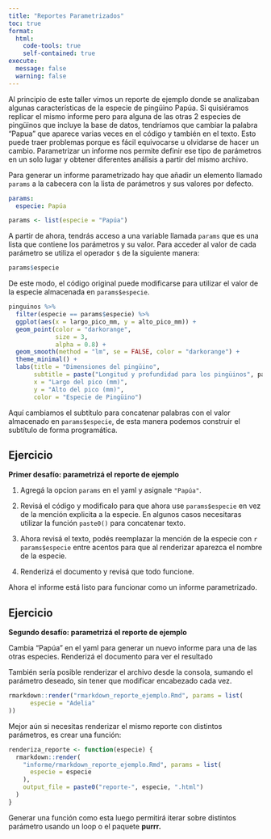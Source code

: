 ```yaml
---
title: "Reportes Parametrizados"
toc: true
format:
  html:
    code-tools: true
    self-contained: true
execute:
  message: false
  warning: false
---
```


Al principio de este taller vimos un reporte de ejemplo donde se analizaban algunas características de la especie de pingüino Papúa. Si quisiéramos replicar el mismo informe pero para alguna de las otras 2 especies de pingüinos que incluye la base de datos, tendríamos que cambiar la palabra "Papua" que aparece varias veces en el código y también en el texto. Esto puede traer problemas porque es fácil equivocarse u olvidarse de hacer un cambio. Parametrizar un informe nos permite definir ese tipo de parámetros en un solo lugar y obtener diferentes análisis a partir del mismo archivo.

Para generar un informe parametrizado hay que añadir un elemento llamado `params` a la cabecera con la lista de parámetros y sus valores por defecto.

``` yaml
params:
  especie: Papúa
```

```r
params <- list(especie = "Papúa")
```

A partir de ahora, tendrás acceso a una variable llamada `params` que es una lista que contiene los parámetros y su valor. Para acceder al valor de cada parámetro se utiliza el operador `$` de la siguiente manera:

```r
params$especie
```

De este modo, el código original puede modificarse para utilizar el valor de la especie almacenada en `params$especie`.

```r
pinguinos %>% 
  filter(especie == params$especie) %>% 
  ggplot(aes(x = largo_pico_mm, y = alto_pico_mm)) +
  geom_point(color = "darkorange",
             size = 3,
             alpha = 0.8) +
  geom_smooth(method = "lm", se = FALSE, color = "darkorange") +
  theme_minimal() +
  labs(title = "Dimensiones del pingüino",
       subtitle = paste("Longitud y profundidad para los pingüinos", params$especie, "en Palmer Station LTER"),
       x = "Largo del pico (mm)",
       y = "Alto del pico (mm)",
       color = "Especie de Pingüino") 
```

Aquí cambiamos el subtítulo para concatenar palabras con el valor almacenado en `params$especie`, de esta manera podemos construir el subtítulo de forma programática.

::: callout-tip
## Ejercicio

**Primer desafío: parametrizá el reporte de ejemplo**

1.  Agregá la opcion `params` en el yaml y asignale `"Papúa"`.

2.  Revisá el código y modificalo para que ahora use `params$especie` en vez de la mención explicita a la especie. En algunos casos necesitaras utilizar la función `paste0()` para concatenar texto.

3.  Ahora revisá el texto, podés reemplazar la mención de la especie con `r params$especie` entre acentos para que al renderizar aparezca el nombre de la especie.

4.  Renderizá el documento y revisá que todo funcione.
:::

Ahora el informe está listo para funcionar como un informe parametrizado.

::: callout-tip
## Ejercicio

**Segundo desafío: parametrizá el reporte de ejemplo**

Cambia "Papúa" en el yaml para generar un nuevo informe para una de las otras especies. Renderizá el documento para ver el resultado
:::

También sería posible renderizar el archivo desde la consola, sumando el parámetro deseado, sin tener que modificar encabezado cada vez.

``` r
rmarkdown::render("rmarkdown_reporte_ejemplo.Rmd", params = list(
      especie = "Adelia"
))
```

Mejor aún si necesitas renderizar el mismo reporte con distintos parámetros, es crear una función:

``` r
renderiza_reporte <- function(especie) {
  rmarkdown::render(
    "informe/rmarkdown_reporte_ejemplo.Rmd", params = list(
      especie = especie
    ),
    output_file = paste0("reporte-", especie, ".html")
  )
}
```

Generar una función como esta luego permitirá iterar sobre distintos parámetro usando un loop o el paquete **purrr.**
